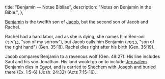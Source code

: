   title: "Benjamin — Notae Bibliae",
  description: "Notes on Benjamin in the Bible.",
};

<Initial text="Benjamin" />

[Benjamin](/glossary/names#benjamin) is the twelfth son of [Jacob](/people/patriarchs/jacob), but the second son of Jacob and Rachel.

Rachel had a hard labor, and as she is dying, she names him Ben-oni (בֶּן־אוֹנִי, "son of my sorrow"), but Jacob calls him Benjamin (בִּנְיָמִין, "son of the right hand") (Gen. 35:18). Rachel dies right after his birth (Gen. 35:19).

Jacob compares Benjamin to a ravenous wolf (Gen. 49:27). His line includes Saul and his son Jonathan. His land would go on to include [Jerusalem](/places/old-testament/genesis/jerusalem). Benjamin dies in [Egypt](/places/old-testament/genesis/egypt), and is carried to [Shechem](/places/old-testament/genesis/shechem) with [Joseph](/people/twelve-tribes-of-israel/joseph) and buried there (Ex. 1:5-6) (Josh. 24:32) (Acts 7:15-16).
